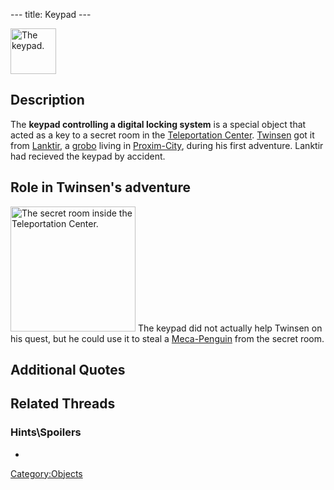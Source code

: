 ---
title: Keypad
---

[[Image:Keypad.png|73px|right|frame|The keypad.]]
{{Quote|
Quote=Someone made a mistake in the address and sent me this object by accident: it's a keypad that opens a door at the "Teleportation Center". This opens a room full of meca-penguins.|
Character=[[Lanktir]]}}

==Description==
The '''keypad controlling a digital locking system''' is a special object that acted as a key to a secret room in the [[Teleportation Center]]. [[Twinsen]] got it from [[Lanktir]], a [[grobo]] living in [[Proxim-City]], during his first adventure. Lanktir had recieved the keypad by accident.

==Role in Twinsen's adventure==
[[Image:Lba1-brundle_island-teleportation_center_inside_penguins.jpg|right|200px|thumb|The secret room inside the Teleportation Center.]]
The keypad did not actually help Twinsen on his quest, but he could use it to steal a [[Meca-Penguin]] from the secret room.

==Additional Quotes==
{{Quote|
Quote=Keypad that controls a digital locking system. Once placed on one door inside the Teleportation Center, it allows access to a room filled with Meca-Penguins.|
Character=Official description}}
{{Quote|
Quote=You just received a keypad that controls a digital locking system.|
Character=When Twinsen got the keypad}}

==Related Threads==
===Hints\Spoilers===
* {{thread|id=1672|title=LBA Keypad?}}

[[Category:Objects]]